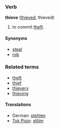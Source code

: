 ===Verb===
'''thieve''' ([[thieved]], thieved)

# to commit [[theft]].

====Synonyms====
* [[steal]]
* [[rob]]

===Related terms===
*[[theft]]
*[[thief]]
*[[thievery]]
*[[thieving]]

====Translations====
*German: [[stehlen]]
*[[Tok Pisin]]: [[stilim]]